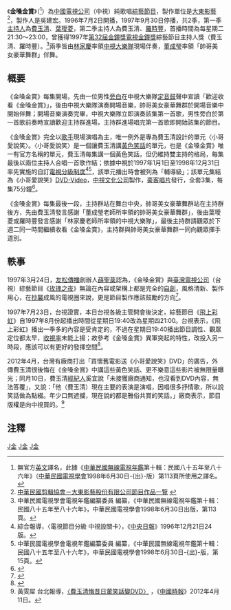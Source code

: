 {{Infobox television
| 名稱 = 金嗓金賞
| 原名 = {{lang|en|Golden Voice, Golden Award}}
| 圖片 = Golden Voice Golden Award promo.jpg
| 圖說 = 《金嗓金賞》開頭動畫
| 分類 = 純歌唱[[綜藝節目|綜藝節目]]
| 主持 = 第一季：[[費玉清|費玉清]]、[[葉璦菱|葉璦菱]]<br>第二季：[[費玉清|費玉清]]、[[羅時豐|羅時豐]]
| 國家 = {{ROC}}
| 語言 = [[現代標準漢語|中文]]為主，[[閩南語|閩南語]]為輔
| 標語 = 
| 製作人 = 吳建宏
| 監製 = [[中國電視公司|中國電視公司]]
| 製作公司 = 大東影藝股份有限公司
| 每集長 = 90分鐘（含[[廣告|廣告]]）
| 頻道 = [[中視頻道|中視頻道]]
| 開始 = 1996年7月2日
| 結束 = 1997年9月30日
| 官方網站 = 
}}

{{Note24hUTC+8}}
《'''金嗓金賞'''》（{{lang-en|'''Golden Voice, Golden Award'''}}<ref>無官方[[英文|英文]]譯名，此據《[[中華民國無線電視年鑑|中華民國無線電視年鑑]]第十輯：民國八十五年至八十六年》（[[中華民國電視學會|中華民國電視學會]]1998年6月30日-{出}-版）第113頁所使用之譯名。</ref>）為[[中國電視公司|中國電視公司]]（中視）純歌唱[[綜藝節目|綜藝節目]]，製作單位是[[大東影藝|大東影藝]]<ref>[http://www.eforu.com.tw/www/tv/dadwon.htm 中華民國剪輯協會－大東影藝股份有限公司節目作品一覽] {{webarchive|url=https://web.archive.org/web/20100221060904/http://www.eforu.com.tw/www/tv/dadwon.htm |date=2010-02-21 }}</ref>，製作人是吳建宏。1996年7月2日開播，1997年9月30日停播，共2季，第一季[[主持人|主持人]]為[[費玉清|費玉清]]、[[葉璦菱|葉璦菱]]，第二季主持人為費玉清、[[羅時豐|羅時豐]]，首播時間為每星期二21:30～23:00，曾獲得1997年[[第32屆金鐘獎|第32屆金鐘獎]][[電視金鐘獎|電視金鐘獎]]綜藝節目主持人獎（費玉清、羅時豐）。<ref>中華民國電視學會電視年鑑編纂委員 編纂，《中華民國無線電視年鑑第十輯：民國八十五年至八十六年》，中華民國電視學會1998年6月30日出版，第113頁。</ref>兩季皆由[[林家慶_(音樂人)|林家慶]]率領[[中視大樂隊|中視大樂隊]]現場伴奏，[[董成瑩|董成瑩]]率領「帥哥美女豪華舞群」伴舞。

==概要==
《金嗓金賞》每集開場，先由一位男性[[旁白|旁白]]在中視大樂隊[[定音鼓|定音鼓]]聲中宣讀「歡迎收看《金嗓金賞》」，後由中視大樂隊演奏開場音樂，帥哥美女豪華舞群於開場音樂中開始伴舞；開場音樂演奏完畢，中視大樂隊立即演奏該集第一首歌，男性旁白於第一首歌前奏時宣讀歡迎主持群進場，主持群進場唱完第一首歌即開始該集的節目。
{{Listen|filename=Golden Voice Golden Award OP.ogg|title=《金嗓金賞》開場音樂|description=《金嗓金賞》每集開場音樂|format=[[Ogg|Ogg]]}}

《金嗓金賞》完全以[[歌手|歌手]]現場演唱為主，唯一例外是專為費玉清設計的單元〈小哥愛說笑〉。〈小哥愛說笑〉是一個讓費玉清講[[黃色笑話|黃色笑話]]的單元，也是《金嗓金賞》唯一有官方名稱的單元，費玉清每集講一個黃色笑話，但仍維持雙主持的格局，每集最後以兩位主持人合唱一首歌作結；依據中視於1997年1月1日至1998年12月31日率先實施的自訂[[電視分級制度|電視分級制度]]<ref>綜合報導，〈電視節目分級 中視設關卡〉，《[[中央日報|中央日報]]》1996年12月21日24版。</ref><ref>中華民國電視學會電視年鑑編纂委員 編纂，《中華民國無線電視年鑑第十輯：民國八十五年至八十六年》，中華民國電視學會1998年6月30日-{出}-版，第15頁。</ref>，該單元播出時會被列為「輔導級」；該單元集結為《小哥愛說笑》[[DVD-Video|DVD-Video]]，[[中視文化公司|中視文化公司]]製作，[[豪客唱片|豪客唱片]]發行，全套3集，每集75分鐘<ref>{{Cite web |url=http://www.hoker.com.tw/dvd/product_info.php?cPath=27&products_id=238 |title=豪客唱片《小哥愛說笑》DVD |access-date=2013-03-24 |archive-url=https://web.archive.org/web/20131229114401/http://www.hoker.com.tw/dvd/product_info.php?cPath=27&products_id=238 |archive-date=2013-12-29 |dead-url=yes }}</ref>。

《金嗓金賞》每集最後一段，主持群站在舞台中央，帥哥美女豪華舞群站在主持群後方，先由費玉清發言感謝「董成瑩老師所率領的帥哥美女豪華舞群」，後由葉璦菱或羅時豐發言感謝「林家慶老師所率領的中視大樂隊」，最後主持群請觀眾於下週二同一時間繼續收看《金嗓金賞》，主持群與帥哥美女豪華舞群一同向觀眾揮手道別。

==軼事==
1997年3月24日，[[友松傳播|友松傳播]]創辦人[[薛聖棻|薛聖棻]]認為，《金嗓金賞》與[[臺灣電視公司|臺灣電視公司]]（台視）綜藝節目《[[玫瑰之夜|玫瑰之夜]]》無論在內容或架構上都是完全的[[自創|自創]]，風格清新、製作用心，在[[抄襲|抄襲]]成風的電視圈來說，更是節目製作應該鼓勵的方向<ref>{{Cite news|url=|author=耿暄|language=zh-tw|title=綜藝節目 主持拍檔各有特色 內容設計各擅勝場|publisher=[[聯合報|聯合報]]|date=1997-03-25|pages=}}</ref>。

1997年7月23日，台視證實，本日台視各級主管開會後決定，綜藝節目《[[飛上彩虹_(台視)|飛上彩虹]]》自1997年8月份起播出時間從星期日19:40改為星期四21:00。台視表示，《飛上彩虹》播出一季多的內容是受肯定的，不過在星期日19:40播出節目調性、觀眾定位都太早，[[收視率|收視率]]未能上揚；故參考《金嗓金賞》異軍突起的特性，改投入另一時段，應該可以有更好的發揮空間<ref>{{Cite news|url=|author=劉育良|language=zh-tw|title=飛上彩虹 撤守週日主戰場|publisher=[[大成影劇報|大成影劇報]]|date=1997-07-24|pages=8}}</ref>。

2012年4月，台灣有廠商打出「買懷舊電影送《小哥愛說笑》DVD」的廣告，外傳費玉清很後悔在《金嗓金賞》中講這些黃色笑話、更不樂意這些影片被無限量曝光；同月10日，費玉清[[經紀人|經紀人]]奚宜說「未接獲廠商通知，也沒看到DVD內容，無法答覆」，又說：「他（費玉清）現在主要的表演是演唱，因唱很多抒情歌，所以說笑話做為點綴。年少口無遮攔，現在說的都是雅俗共賞的笑話。」廠商表示，節目版權是向中視買的。<ref>黃雯犀 台北報導，[http://showbiz.chinatimes.com/2009Cti/Channel/Showbiz/showbiz-news-cnt/0,5020,110511+112012041100016,00.html 〈費玉清悔昔日葷笑話變DVD〉] {{webarchive|url=https://web.archive.org/web/20120702201214/http://showbiz.chinatimes.com/2009Cti/Channel/Showbiz/showbiz-news-cnt/0%2C5020%2C110511%20112012041100016%2C00.html |date=2012-07-02 }}，《[[中國時報|中國時報]]》2012年4月11日。</ref>

==注釋==
{{reflist}}

[[Category:中視電視節目|J金]]
[[Category:台灣音樂節目|J金]]
[[Category:已停播的台灣綜藝節目|J金]]